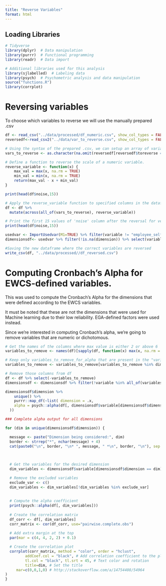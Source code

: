 ```yaml
---
title: "Reverse Variables"
format: html
---
```


## Loading Libraries

```r
# Tidyverse
library(dplyr)  # Data manipulation
library(purrr)  # Functional programming
library(readr)  # Data import

# Additional libraries used for this analysis
library(sjlabelled)  # Labeling data
library(psych)  # Psychometric analysis and data manipulation
source("functions.R")
library(corrplot)

```

# Reversing variables

To choose which variables to reverse we will use the manually prepared .csv
```r
df <- read_csv("../data/processed/df_numeric.csv", show_col_types = FALSE)
reversedf<-read_csv2("../data/var_to_reverse.csv", show_col_types = FALSE)
```
```r
# Using the syntax of the prepared .csv, we can setup an array of variables to reverse
vars_to_reverse <- as.character(na.omit(reversedf[reversedf$toreverse == 'y', ])$variables)
```

```r
# Define a function to reverse the scale of a numeric variable.
reverse_variable <- function(x) {
    max_val = max(x, na.rm = TRUE)
    min_val = min(x, na.rm = TRUE)
    return(max_val - x + min_val)
}

print(head(df$noise,15))

# Apply the reverse_variable function to specified columns in the dataframe.
df <- df %>% 
  mutate(across(all_of(vars_to_reverse), reverse_variable))

# Print the first 15 values of 'noise' column after the reversal for verification
print(head(df$noise,15))
```

```r

usedvar <- ImportUsedvar(M1=TRUE) %>% filter(variable != "employee_selfdeclared")
dimensionsdf<- usedvar %>% filter(!is.na(dimension)) %>% select(variable, dimension)
```

```r
#Saving the new dataframe where the correct variables are reversed
write_csv(df, "../data/processed//df_reversed.csv")
```

# Computing Cronbach's Alpha for EWCS-defined variables.

This was used to compute the Cronbach's Alpha for the dimensions that were defined according to the EWCS variables.

It must be noted that these are not the dimensions that were used for Machine learning due to their low reliability. EGA-defined factors were used instead.

Since we're interested in computing Cronbach's alpha, we're going to remove variables that are numeric or dichotomous.


```r
# Get the names of the columns where max value is either 2 or above 6
variables_to_remove <- names(df)[sapply(df, function(x) max(x, na.rm = TRUE) %in% 2 | max(x, na.rm = TRUE) > 6)]

# Keep only variables_to_remove_for_alpha that are present in the "variable" column of dimensionsdf
variables_to_remove <- variables_to_remove[variables_to_remove %in% dimensionsdf$variable]

# Remove those columns from df
df <- df %>% select(-variables_to_remove)
dimensionsdf <- dimensionsdf %>% filter(!variable %in% all_of(variables_to_remove))
```

```r
dimensionsdf$dimension %>% 
    unique() %>% 
    purrr::map_df(~list( dimension = .x,
    alpha = psych::alpha(df[, dimensionsdf$variable[dimensionsdf$dimension == .x]],check.keys = TRUE)$total[["std.alpha"]]
  ))
```

```r
### Complete alpha output for all dimensions

for (dim in unique(dimensionsdf$dimension)) {

  message <- paste("Dimension being considered:", dim)
  border <- strrep("*", nchar(message) + 4)
  cat(paste0("\n", border, "\n* ", message, " *\n", border, "\n"), sep = "")
  
  

  # Get the variables for the desired dimension
  dim_variables <- dimensionsdf$variable[dimensionsdf$dimension == dim]

  # Remove the excluded variables
  exclude_var <- c()
  dim_variables <- dim_variables[!dim_variables %in% exclude_var]
  
  
  # Compute the alpha coefficient
  print(psych::alpha(df[, dim_variables]))
  
  # Create the correlation matrix
  df_corr <- df[, dim_variables]
  corr_matrix <- cor(df_corr, use="pairwise.complete.obs")
  
  # Add extra margin at the top
  par(mar = c(4, 4, 2, 2) + 0.1)

  # Create the correlation plot
  corrplot(corr_matrix, method = "color", order = "hclust", 
         addCoef.col = "black", # Add correlation coefficient to the plot
         tl.col = "black", tl.srt = 45, # Text color and rotation
         title=dim, # Set the title
     mar=c(0,0,1,0) # http://stackoverflow.com/a/14754408/54964
)
}
```
